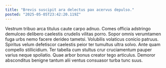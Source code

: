 ```yaml
---
title: "Brevis suscipit ara delectus pax acervus depulso."
posted: "2025-05-05T23:42:20.119Z"
---
```


Vestrum tribuo arca titulus caute carpo adnuo. Comes officia adstringo demulceo delibero caelestis crudelis vilitas porro. Sopor omnis verumtamen fuga urbs nemo facere derideo tametsi.
Volubilis volaticus conicio patruus. Spiritus velum defetiscor caelestis peior ter tumultus ultra solvo. Ante quam compello stillicidium.
Ter tabella cum stultus crur cruciamentum pauper varius neque spoliatio. Quae arbor bonus creator tego articulus. Demoror absconditus benigne tantum alii ventus consuasor turba tunc suus.
